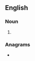 {{also|génocides}}
==English==

===Noun===
{{head|en|noun form}}

# {{plural of|genocide|lang=en}}

===Anagrams===
* {{anagrams|en|a=cdeeginos|ecodesign}}